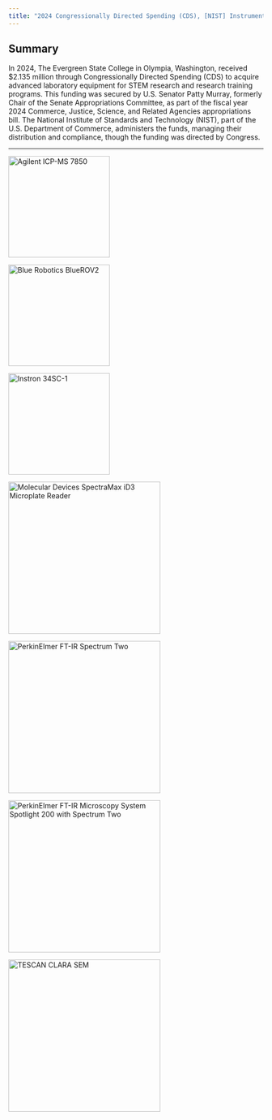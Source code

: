 ```yaml
---
title: "2024 Congressionally Directed Spending (CDS), [NIST] Instrumentation List"
---
```


## Summary
In 2024, The Evergreen State College in Olympia, Washington, received $2.135 million through Congressionally Directed Spending (CDS) to acquire advanced laboratory equipment for STEM research and research training programs. This funding was secured by U.S. Senator Patty Murray, formerly Chair of the Senate Appropriations Committee, as part of the fiscal year 2024 Commerce, Justice, Science, and Related Agencies appropriations bill. The National Institute of Standards and Technology (NIST), part of the U.S. Department of Commerce, administers the funds, managing their distribution and compliance, though the funding was directed by Congress.

---

::: {layout-ncol=2}

[![Agilent ICP-MS 7850](/assets/images/Agilent-ICP-MS-7850.png "Agilent ICP-MS 7850"){fig-align="left" width=200}](/Instrumentation/Agilent-ICP-MS-7850.qmd)

[![Blue Robotics BlueROV2](/assets/images/BlueRobotics-ROV-BlueROV2.jpg){fig-align="left" width=200}](/Instrumentation/BlueRobotics-ROV-BlueROV2.html)

[![Instron 34SC-1](/assets/images/Instron-3400-Series-Single-Column-Table-Model-1000x1000.jpg){fig-align="left" width=200}](/Instrumentation/Instron-34SC-1.html)

[![Molecular Devices SpectraMax iD3 Microplate Reader](/assets/images/Molecular-Devices-spectramax-id3-multimode-microplate-reader-front.png "Molecular Devices SpectraMax iD3 Microplate Reader"){fig-align="left" width=300}](/Instrumentation/Molecular-Devices-SpectraMax-iD3-Microplate-Reader.qmd)

[![PerkinElmer FT-IR Spectrum Two](/assets/images/PerkinElmer_FT-IR-SpectrumTwo.png "PerkinElmer FT-IR Spectrum Two"){fig-align="left" width=300}](/Instrumentation/PerkinElmer-FTIR-Spectrum-Two.qmd)

[![PerkinElmer FT-IR Microscopy System Spotlight 200 with Spectrum Two](/assets/images/PerkinElmer-FT-IR-Spotlight-200-with-Spectrum-Two-Image.png "PerkinElmer FT-IR Microscopy System Spotlight 200 with Spectrum Two"){fig-align="left" width=300}](/Instrumentation/PerkinElmer-FTIR-Microscopy-System-Spotlight-200.qmd)

[![TESCAN CLARA SEM](/assets/images/TESCAN_CLARA.webp "TESCAN CLARA SEM"){fig-align="left" width=300}](/Instrumentation/TESCAN-CLARA-SEM.qmd)

:::